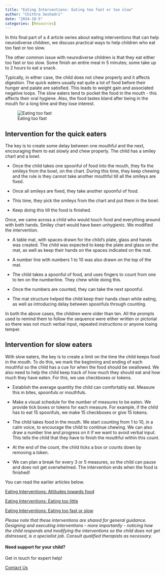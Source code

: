 ```yaml
---
title: "Eating Interventions: Eating too fast or too slow"
author: "Chithra Seshadri"
date: "2024-10-5"
categories: [Resources]
---
```

In this final part of a 4 article series about eating interventions that can help neurodiverse children, we discuss practical ways to help children who eat too fast or too slow.

The other common issue with neurodiverse children is that they eat either too fast or too slow. Some finish an entire meal in 5 minutes; some take up to 2 hours to eat a snack.

Typically, in either case, the child does not chew properly and it affects digestion. The quick eaters usually eat quite a lot of food before their hunger and palate are satisfied. This leads to weight gain and associated negative loops. The slow eaters tend to pocket the food in the mouth - this affects their oral hygiene. Also, the food tastes bland after being in the mouth for a long time and they lose interest.

![Eating too fast](eating4.jpg)

## Intervention for the quick eaters

The key is to create some delay between one mouthful and the next, encouraging them to eat slowly and chew properly. The child has a smiley chart and a bowl.

* Once the child takes one spoonful of food into the mouth, they fix the smileys from the bowl, on the chart. During this time, they keep chewing and the rule is they cannot take another mouthful till all the smileys are fixed.

* Once all smileys are fixed, they take another spoonful of food.

* This time, they pick the smileys from the chart and put them in the bowl.

* Keep doing this till the food is finished.

Once, we came across a child who would touch food and everything around with both hands. Smiley chart would have been unhygienic. We modified the intervention.

* A table mat, with spaces drawn for the child’s plate, glass and hands was created. The child was expected to keep the plate and glass on the mat, as well as keep their hands on the spaces indicated on the mat.

* A number line with numbers 1 to 10 was also drawn on the top of the mat.

* The child takes a spoonful of food, and uses fingers to count from one to ten on the numberline. They chew while doing this.

* Once the numbers are counted, they can take the next spoonful.

* The mat structure helped the child keep their hands clean while eating, as well as introducing delay between spoonfuls through counting.

In both the above cases, the children were older than ten. All the prompts used to remind them to follow the sequence were either written or pictorial so there was not much verbal input, repeated instructions or anyone losing temper.

## Intervention for slow eaters

With slow eaters, the key is to create a limit on the time the child keeps food in the mouth. To do this, we mark the beginning and ending of each mouthful so the child has a cue for when the food should be swallowed. We also need to help the child keep track of how much they should eat and how much they have eaten. For this, we use checkboxes or tokens.

* Establish the average quantity the child can comfortably eat. Measure this in bites, spoonfuls or mouthfuls.

* Make a visual schedule for the number of measures to be eaten. We provide tick boxes or tokens for each measure. For example, if the child has to eat 15 spoonfuls, we make 15 checkboxes or give 15 tokens.

* The child takes food in the mouth. We start counting from 1 to 10, in a calm voice, to encourage the child to continue chewing. We can also draw a number line and progress on it if we want to avoid verbal input. This tells the child that they have to finish the mouthful within this count.

* At the end of the count, the child ticks a box or counts down by removing a token.

* We can plan a break for every 3 or 5 measures, so the child can pause and does not get overwhelmed.
The intervention ends when the food is finished!

You can read the earlier articles below.

[Eating Interventions: Attitudes towards food](/blog/eating-1/)

[Eating Interventions: Eating too little](/blog/eating-3/)

[Eating Interventions: Eating too fast or slow](/blog/eating-4/)

*Please note that these interventions are shared for general guidance. Designing and executing interventions - more importantly - noticing how the child responds and modifying the interventions so the child does not get distressed, is a specialist job. Consult qualified therapists as necessary.*

::: {.page-cta}

#### Need support for your child?

Get in touch for expert help!

<a href="/contact" class="btn btn-primary">Contact Us</a>

:::